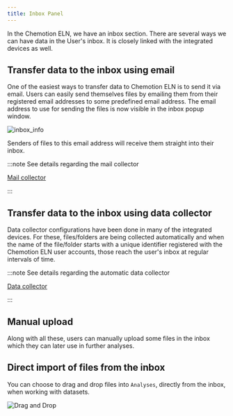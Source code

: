 ```yaml
---
title: Inbox Panel
---
```


In the Chemotion ELN, we have an inbox section. There are several ways we can have data in the User's inbox. It is
closely linked with the integrated devices as well.

## Transfer data to the inbox using email

One of the easiest ways to transfer data to Chemotion ELN is to send it via email. Users can easily send themselves
files by emailing them from their registered email addresses to some predefined email address. The email address to use
for sending the files is now visible in the inbox popup window.

![inbox_info](/img/user_interface/inbox_info.png)

Senders of files to this email address will receive them straight into their inbox.

:::note See details regarding the mail collector

[Mail collector](../../eln/devices#mail-collector)

:::

## Transfer data to the inbox using data collector

Data collector configurations have been done in many of the integrated devices. For these, files/folders are being
collected automatically and when the name of the file/folder starts with a unique identifier registered with the
Chemotion ELN user accounts, those reach the user's inbox at regular intervals of time.

:::note See details regarding the automatic data collector

[Data collector](../../eln/devices#datacollectors-for-devices-with-lanwlan)

:::

## Manual upload

Along with all these, users can manually upload some files in the inbox which they can later use in further analyses.

## Direct import of files from the inbox

You can choose to drag and drop files into `Analyses`, directly from the inbox, when working with datasets.

![Drag and Drop](/img/analyses_drag_inbox_files.gif)
